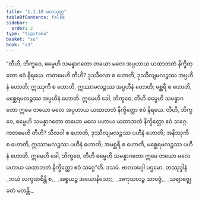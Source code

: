 ```yaml
---
title: "1.1.10 မလသုတ္တ"
tableOfContents: false
sidebar:
  order: 2
type: "tipitaka"
basket: "su"
book: "a3"
---
```



<DynamicBreadcrumb />

<Division number="10" book="a3">

<Paragraph number="31" book="a3">
“တီဟိ, ဘိက္ခဝေ, ဓမ္မေဟိ သမန္နာဂတော တယော မလေ အပ္ပဟာယ ယထာဘတံ နိက္ခိတ္တော ဧဝံ နိရယေ. ကတမေဟိ တီဟိ? ဒုဿီလော စ ဟောတိ, ဒုဿီလျမလဉ္စဿ အပ္ပဟီနံ ဟောတိ; ဣဿုကီ စ ဟောတိ, ဣဿာမလဉ္စဿ အပ္ပဟီနံ ဟောတိ; မစ္ဆရီ စ ဟောတိ, မစ္ဆေရမလဉ္စဿ အပ္ပဟီနံ ဟောတိ. ဣမေဟိ ခေါ, ဘိက္ခဝေ, တီဟိ ဓမ္မေဟိ သမန္နာဂတော ဣမေ တယော မလေ အပ္ပဟာယ ယထာဘတံ နိက္ခိတ္တော ဧဝံ နိရယေ.
</Paragraph>

<Paragraph number="32" book="a3">
တီဟိ, ဘိက္ခဝေ, ဓမ္မေဟိ သမန္နာဂတော တယော မလေ ပဟာယ ယထာဘတံ နိက္ခိတ္တော ဧဝံ သဂ္ဂေ. ကတမေဟိ တီဟိ? သီလဝါ စ ဟောတိ, ဒုဿီလျမလဉ္စဿ ပဟီနံ ဟောတိ; အနိဿုကီ စ ဟောတိ, ဣဿာမလဉ္စဿ ပဟီနံ ဟောတိ; အမစ္ဆရီ စ ဟောတိ, မစ္ဆေရမလဉ္စဿ ပဟီနံ ဟောတိ. ဣမေဟိ ခေါ, ဘိက္ခဝေ, တီဟိ ဓမ္မေဟိ သမန္နာဂတော ဣမေ တယော မလေ ပဟာယ ယထာဘတံ နိက္ခိတ္တော ဧဝံ သဂ္ဂေ”တိ.

</Paragraph>
</Division>

<Paragraph number="33" type="center" book="a3">
ဒသမံ.



</Paragraph>

<Paragraph number="34" type="center" book="a3">
ဗာလဝဂ္ဂေါ ပဌမော.



</Paragraph>

<Paragraph number="35" type="center" book="a3">
တဿုဒ္ဒါနံ


</Paragraph>

<Paragraph number="36" type="verses" book="a3">
_ဘယံ လက္ခဏစိန္တီ စ,_  
_အစ္စယဉ္စ အယောနိသော;_  
_အကုသလဉ္စ သာဝဇ္ဇံ,_  
_သဗျာဗဇ္ဈခတံ မလန္တိ._
</Paragraph>